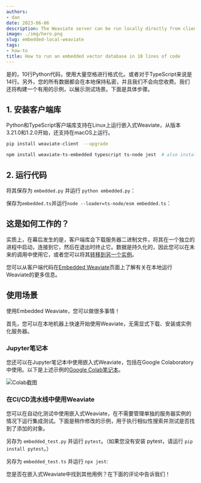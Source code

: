 ```yaml
---
authors:
- dan
date: 2023-06-06
description: The Weaviate server can be run locally directly from client code
image: ./img/hero.png
slug: embedded-local-weaviate
tags:
- how-to
title: How to run an embedded vector database in 10 lines of code
---
```



是的，10行Python代码，使用大量空格进行格式化。或者对于TypeScript来说是14行。另外，您的所有数据都会在本地保持私密，并且我们不会向您收费。我们还将构建一个有用的示例，以展示测试场景。下面是具体步骤。

<!-- 截断 -->


## 1. 安装客户端库

Python和TypeScript客户端库支持在Linux上运行嵌入式Weaviate，从版本3.21.0和1.2.0开始，还支持在macOS上运行。

<Tabs groupId="languages">
  <TabItem value="py" label="Python">

  ```bash
  pip install weaviate-client  --upgrade
  ```

  </TabItem>

  <TabItem value="ts" label="TypeScript">

  ```bash
  npm install weaviate-ts-embedded typescript ts-node jest  # also install support for TypeScript and Jest testing
  ```

  </TabItem>
</Tabs>


## 2. 运行代码

<Tabs groupId="languages">
  <TabItem value="py" label="Python">

  将其保存为 `embedded.py` 并运行 `python embedded.py`：
  <br/>

  <FilteredTextBlock
    text={PyCode}
    startMarker="# START 10lines"
    endMarker="# END 10lines"
    language="py"
  />
  </TabItem>

  <TabItem value="ts" label="TypeScript">

  保存为`embedded.ts`并运行`node --loader=ts-node/esm embedded.ts`：
  <br/>

  <FilteredTextBlock
    text={TSCode}
    startMarker="// START 10lines"
    endMarker="// END 10lines"
    language="js"
  />
  </TabItem>
</Tabs>


## <i class="fa-solid fa-screwdriver-wrench"></i> 这是如何工作的？

实质上，在幕后发生的是，客户端库会下载服务器二进制文件，将其在一个独立的进程中启动，连接到它，然后在退出时终止它。数据是持久化的，因此您可以在未来的调用中使用它，或者您可以将其[转移到另一个实例](/developers/weaviate/manage-data/read-all-objects/#restore-to-a-target-instance)。

您可以从客户端代码在[Embedded Weaviate](/developers/weaviate/installation/embedded/)页面上了解有关在本地运行Weaviate的更多信息。

## <i class="fa-solid fa-lightbulb"></i> 使用场景

使用Embedded Weaviate，您可以做很多事情！

首先，您可以在本地机器上快速开始使用Weaviate，无需显式下载、安装或实例化服务器。

### Jupyter笔记本

您还可以在Jupyter笔记本中使用嵌入式Weaviate，包括在Google Colaboratory中使用。以下是上述示例的[Google Colab笔记本](https://colab.research.google.com/drive/1XAJc9OvkKhsJRmheqWZmjYU707dqEIl8?usp=sharing)。

![Colab截图](./img/colab.png)

### 在CI/CD流水线中使用Weaviate

您可以在自动化测试中使用嵌入式Weaviate，在不需要管理单独的服务器实例的情况下运行集成测试。下面是稍作修改的示例，用于执行相似性搜索并测试是否找到了添加的对象。

<Tabs groupId="languages">
  <TabItem value="py" label="Python">

  另存为 `embedded_test.py` 并运行 `pytest`。（如果您没有安装 pytest，请运行 `pip install pytest`。）
  <br/>

  <FilteredTextBlock
    text={PyCode}
    startMarker="# START TestExample"
    endMarker="# END TestExample"
    language="py"
  />
  </TabItem>

  <TabItem value="ts" label="TypeScript">

  另存为 `embedded_test.ts` 并运行 `npx jest`:
  <br/>

  <FilteredTextBlock
    text={TSCode}
    startMarker="// START TestExample"
    endMarker="// END TestExample"
    language="js"
  />
  </TabItem>
</Tabs>

您是否在嵌入式Weaviate中找到其他用例？在下面的评论中告诉我们！



<WhatNext />